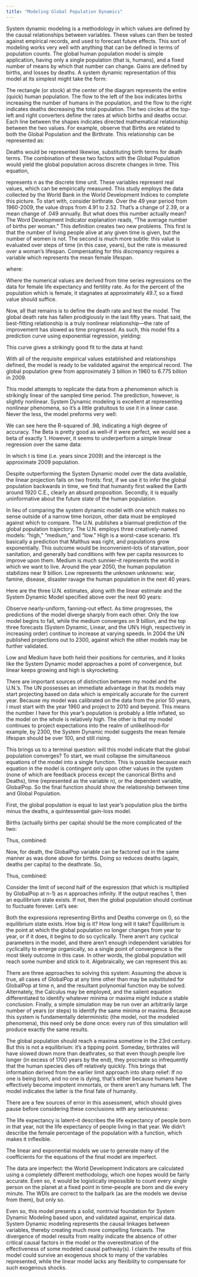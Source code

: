 ```yaml
---
title: "Modeling Global Population Dynamics"
---
```


System dynamic modeling is a methodology in which values are defined by the causal relationships between variables. These values can then be tested against empirical records, and used to forecast future effects. This sort of modeling works very well with anything that can be defined in terms of population counts. The global human population model is simple application, having only a single population (that is, humans), and a fixed number of means by which that number can change. Gains are defined by births, and losses by deaths. A system dynamic representation of this model at its simplest might take the form:

The rectangle (or stock) at the center of the diagram represents the entire (quick) human population. The flow to the left of the box indicates births increasing the number of humans in the population, and the flow to the right indicates deaths decreasing the total population. The two circles at the top-left and right converters define the rates at which births and deaths occur. Each line between the shapes indicates directed mathematical relationship between the two values. For example, observe that Births are related to both the Global Population and the Birthrate. This relationship can be represented as:

Deaths would be represented likewise, substituting birth terms for death terms. The combination of these two factors with the Global Population would yield the global population across discrete changes in time. This equation,

represents n as the discrete time unit. These variables represent real values, which can be empirically measured. This study employs the data collected by the World Bank in the World Development Indices to complete this picture.
To start with, consider birthrate. Over the 49 year period from 1960-2009, the value drops from 4.91 to 2.52. That’s a change of 2.39, or a mean change of .049 annually. But what does this number actually mean? The Word Development Indicator explanation reads, “The average number of births per woman.” This definition creates two new problems. This first is that the number of living people alive at any given time is given, but the number of women is not.  The second is much more subtle: this value is evaluated over steps of time (in this case, years), but the rate is measured over a woman’s lifespan. Compensating for this discrepancy requires a variable which represents the mean female lifespan.

where:


Where the numerical values are derived from time series regressions on the data for female life expectancy and fertility rate. As for the percent of the population which is female, it stagnates at approximately 49.7, so a fixed value should suffice.

Now, all that remains is to define the death rate and test the model. The global death rate has fallen prodigiously in the last fifty years.  That said, the best-fitting relationship is a truly nonlinear relationship—the rate of improvement has slowed as time progressed. As such, this model fits a prediction curve using exponential regression, yielding:

This curve gives a strikingly good fit to the data at hand:

With all of the requisite empirical values established and relationships defined, the model is ready to be validated against the empirical record.  The global population grew from approximately 3 billion in 1960 to 6.775 billion in 2009.

This model attempts to replicate the data from a phenomenon which is strikingly linear of the sampled time period. The prediction, however, is slightly nonlinear. System Dynamic modeling is excellent at representing nonlinear phenomena, so it’s a little gratuitous to use it in a linear case. Never the less, the model preforms very well:

We can see here the R-squared of .98, indicating a high degree of accuracy. The Beta is pretty good as well–if it were perfect, we would see a beta of exactly 1. However, it seems to underperform a simple linear regression over the same data:

In which t is time (i.e. years since 2009) and the intercept is the approximate 2009 population.

Despite outperforming the System Dynamic model over the data available, the linear projection fails on two fronts: first, if we use it to infer the global population backwards in time, we find that humanity first walked the Earth around 1920 C.E., clearly an absurd proposition.  Secondly, it is equally uninformative about the future state of the human population.

In lieu of comparing the system dynamic model with one which makes no sense outside of a narrow time horizon, other data must be employed against which to compare. The U.N. publishes a biannual prediction of the global population trajectory. The U.N. employs three creatively-named models: “high,” “medium,” and “low.” High is a worst-case scenario. It’s basically a prediction that Malthus was right, and populations grow exponentially. This outcome would be inconvenient–lots of starvation, poor sanitation, and generally bad conditions with few per capita resources to improve upon them. Medium is much sunnier–it represents the world in which we want to live. Around the year 2050, the human population stabilizes near 9 billion. Low represents the unknown unknowns: war, famine, disease, disaster ravage the human population in the next 40 years.

Here are the three U.N. estimates, along with the linear estimate and the System Dynamic Model specified above over the next 90 years:

Observe nearly-uniform, fanning-out effect. As time progresses, the predictions of the model diverge sharply from each other. Only the low model begins to fall, while the medium converges on 9 billion, and the top three forecasts (System Dynamic, Linear, and the UN’s High, respectively in increasing order) continue to increase at varying speeds.  In 2004 the UN published projections out to 2300, against which the other models may be further validated.

Low and Medium have both held their positions for centuries, and it looks like the System Dynamic model approaches a point of convergence, but linear keeps growing and high is skyrocketing.

There are important sources of distinction between my model and the U.N.’s. The UN possesses an immediate advantage in that its models may start projecting based on data which is empirically accurate for the current year. Because my model was calibrated on the data from the prior 50 years, I must start with the year 1960 and project to 2010 and beyond. This means the number I have for this year’s population is probably a little inflated, so the model on the whole is relatively high. The other is that my model continues to project expectations into the realm of unlikelihood–for example, by 2300, the System Dynamic model suggests the mean female lifespan should be over 100, and still rising.

This brings us to a terminal question: will this model indicate that the global population converges? To start, we must collapse the simultaneous equations of the model into a single function. This is possible because each equation in the model is contingent only upon other values in the system (none of which are feedback process except the canonical Births and Deaths), time (represented as the variable n), or the dependent variable, GlobalPop. So the final function should show the relationship between time and Global Population.

First, the global population is equal to last year’s population plus the births minus the deaths, a quintessential gain-loss model.

Births (actually births per capita) should be the more complicated of the two:

Thus, combined:

Now, for death, the GlobalPop variable can be factored out in the same manner as was done above for births. Doing so reduces deaths (again, deaths per capita) to the deathrate. So,

Thus, combined:

Consider the limit of second half of the expression (that which is multiplied by GlobalPop at n-1) as n approaches infinity. If the output reaches 1, then an equilibrium state exists. If not, then the global population should continue to fluctuate forever. Let’s see:

Both the expressions representing Births and Deaths converge on 0, so the equilibrium state exists. How big is it? How long will it take? Equilibrium is the point at which the global population no longer changes from year to year, or if it does, it begins to do so cyclically. There aren’t any cyclical parameters in the model, and there aren’t enough independent variables for cyclicality to emerge organically, so a single point of convergence is the most likely outcome in this case. In other words, the global population will reach some number and stick to it. Algebraically, we can represent this as:

There are three approaches to solving this system: Assuming the above is true, all cases of GlobalPop at any time other than may be substituted for GlobalPop at time n, and the resultant polynomial function may be solved.  Alternately, the Calculus may be employed, and the salient equation differentiated to identify whatever minima or maxima might induce a stable conclusion.  Finally, a simple simulation may be run over an arbitrarily large number of years (or steps) to identify the same minima or maxima.  Because this system is fundamentally deterministic (the model, not the modeled phenomena), this need only be done once: every run of this simulation will produce exactly the same results.

The global population should reach a maxima sometime in the 23rd century. But this is not a equilibrium: it's a tipping point.  Someday, birthrates will have slowed down more than deathrates, so that even though people live longer (in excess of 1700 years by the end), they procreate so infrequently that the human species dies off relatively quickly.  This brings that information derived from the earlier limit approach into sharp relief: If no one is being born, and no one is dying, that’s either because humans have effectively become impotent immortals, or there aren’t any humans left. The model indicates the latter is the final fate of humanity.

There are a few sources of error in this assessment, which should gives pause before considering these conclusions with any seriousness:

The life expectancy is latent–it describes the life expectancy of people born in that year, not the life expectancy of people living in that year. We didn’t describe the female percentage of the population with a function, which makes it inflexible.

The linear and exponential models we use to generate many of the coefficients for the equations of the final model are imperfect.

The data are imperfect: the World Development Indicators are calculated using a completely different methodology, which one hopes would be fairly accurate. Even so, it would be logistically impossible to count every single person on the planet at a fixed point in time–people are born and die every minute. The WDIs are correct to the ballpark (as are the models we devise from them), but only so.

Even so, this model presents a solid, nontrivial foundation for System Dynamic Modeling based upon, and validated against, empirical data. System Dynamic modeling represents the causal linkages between variables, thereby creating much more compelling forecasts. The divergence of model results from reality indicate the absence of other critical causal factors in the model or the overestimation of the effectiveness of some modeled causal pathway(s). I claim the results of this model could survive an exogenous shock to many of the variables represented, while the linear model lacks any flexibility to compensate for such exogenous shocks.

